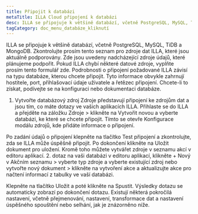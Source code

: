```yaml
---
title: Připojit k databázi
metaTitle: ILLA Cloud připojení k databázi
desc: ILLA se připojuje k většině databází, včetně PostgreSQL, MySQL, TiDB a MongoDB
tagCategory: doc_menu_databáze_kliknutí
---
```


ILLA se připojuje k většině databází, včetně PostgreSQL, MySQL, TiDB a MongoDB. Zkontrolujte prosím tento seznam pro zdroje dat ILLA, které jsou aktuálně podporovány. Zde jsou uvedeny nadcházející zdroje údajů, které plánujeme podpořit. Pokud ILLA chybí některé datové zdroje, vyplňte prosím tento formulář zde.
Podrobnosti o připojení požadované ILLA závisí na typu databáze, kterou chcete připojit. Tyto informace obvykle zahrnují hostitele, port, přihlašovací údaje uživatele a řetězec připojení. Chcete-li to získat, podívejte se na konfiguraci nebo dokumentaci databáze.

1.  Vytvořte databázový zdroj
    Zdroje představují připojení ke zdrojům dat a jsou tím, co máte dotazy ve vašich aplikacích ILLA. Přihlaste se do ILLA a přejděte na záložku Zdroje > klikněte na Vytvořit novou a vyberte databázi, ke které se chcete připojit. Tímto se otevře Konfigurace modálu zdrojů, kde přidáte informace o připojení.

Po zadání údajů o připojení klepněte na tlačítko Test připojení a zkontrolujte, zda se ILLA může úspěšně připojit. Po dokončení klikněte na Uložit dokument pro uložení. 
Kromě toho můžete vytvářet zdroje v seznamu akcí v editoru aplikací. 
2\. dotaz na vaši databázi
v editoru aplikací, klikněte + Nový v Akčním seznamu > vyberte typ zdroje a vyberte existující zdroj nebo vytvořte nový dokument > klikněte na vytvoření akce a aktualizujte akce pro načtení informací z tabulky ve vaší databázi.

Klepněte na tlačítko Uložit a poté klikněte na Spustit. Výsledky dotazu se automaticky zobrazí po dokončení dotazu. 
Existují některá pokročilá nastavení, včetně přejmenování, nastavení, transformace dat a nastavení úspěšného spouštění nebo selhání, jak je znázorněno níže.
